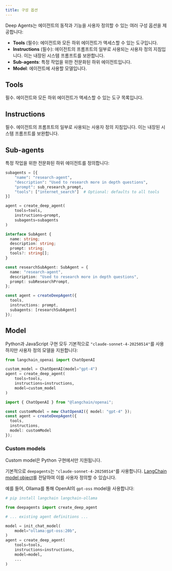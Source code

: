 ```yaml
---
title: 구성 옵션
---
```


Deep Agents는 에이전트의 동작과 기능을 사용자 정의할 수 있는 여러 구성 옵션을 제공합니다:

- **Tools** (필수): 에이전트와 모든 하위 에이전트가 액세스할 수 있는 도구입니다.
- **Instructions** (필수): 에이전트의 프롬프트의 일부로 사용되는 사용자 정의 지침입니다. 이는 내장된 시스템 프롬프트를 보완합니다.
- **Sub-agents**: 특정 작업을 위한 전문화된 하위 에이전트입니다.
- **Model**: 에이전트에 사용할 모델입니다.

## Tools

필수. 에이전트와 모든 하위 에이전트가 액세스할 수 있는 도구 목록입니다.

## Instructions

필수. 에이전트의 프롬프트의 일부로 사용되는 사용자 정의 지침입니다. 이는 내장된 시스템 프롬프트를 보완합니다.

## Sub-agents

특정 작업을 위한 전문화된 하위 에이전트를 정의합니다:

<CodeGroup>

```python Python
subagents = [{
    "name": "research-agent",
    "description": "Used to research more in depth questions",
    "prompt": sub_research_prompt,
    "tools": ["internet_search"]  # Optional: defaults to all tools
}]

agent = create_deep_agent(
    tools=tools,
    instructions=prompt,
    subagents=subagents
)
```

```typescript JavaScript
interface SubAgent {
  name: string;
  description: string;
  prompt: string;
  tools?: string[];
}

const researchSubAgent: SubAgent = {
  name: "research-agent",
  description: "Used to research more in depth questions",
  prompt: subResearchPrompt,
};

const agent = createDeepAgent({
  tools,
  instructions: prompt,
  subagents: [researchSubAgent]
});
```

</CodeGroup>

## Model

Python과 JavaScript 구현 모두 기본적으로 `"claude-sonnet-4-20250514"`를 사용하지만 사용자 정의 모델을 지원합니다:

<CodeGroup>

```python Python
from langchain_openai import ChatOpenAI

custom_model = ChatOpenAI(model="gpt-4")
agent = create_deep_agent(
    tools=tools,
    instructions=instructions,
    model=custom_model
)
```

```typescript JavaScript
import { ChatOpenAI } from "@langchain/openai";

const customModel = new ChatOpenAI({ model: "gpt-4" });
const agent = createDeepAgent({
  tools,
  instructions,
  model: customModel
});
```

</CodeGroup>

### Custom models

<Note>

Custom model은 Python 구현에서만 지원됩니다.

</Note>

기본적으로 `deepagents`는 `"claude-sonnet-4-20250514"`를 사용합니다. [LangChain model object](https://python.langchain.com/docs/integrations/chat/)를 전달하여 이를 사용자 정의할 수 있습니다.

예를 들어, Ollama를 통해 OpenAI의 `gpt-oss` model을 사용합니다:

```python
# pip install langchain langchain-ollama

from deepagents import create_deep_agent

# ... existing agent definitions ...

model = init_chat_model(
    model="ollama:gpt-oss:20b",
)
agent = create_deep_agent(
    tools=tools,
    instructions=instructions,
    model=model,
    ...
)
```